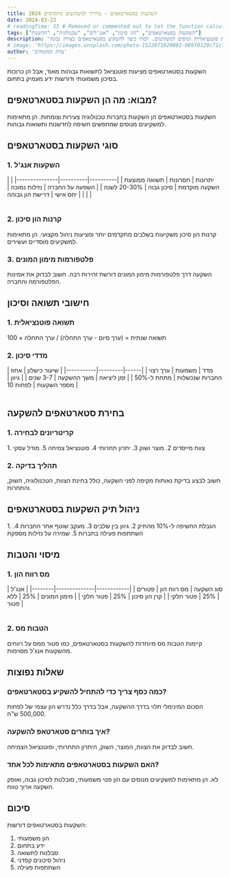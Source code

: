 ```yaml
---
title: השקעות בסטארטאפים - מדריך למשקיעים מתקדמים 2024
date: 2024-03-22
# readingTime: 15 # Removed or commented out to let the function calculate
tags: ["השקעות בסטארטאפים", "הון סיכון", "אנג'לים", "טכנולוגיה", "חדשנות"]
description: 'מדריך מקיף להשקעות בסטארטאפים - כולל סוגי השקעות, סיכונים, תשואות פוטנציאליות וטיפים למשקיעים. למדו כיצד להשקיע בסטארטאפים בצורה נבונה.'
# image: 'https://images.unsplash.com/photo-1522071820081-009f0129c71c?ixlib=rb-4.0.3&ixid=M3wxMjA3fDB8MHxwaG90by1wYWdlfHx8fGVufDB8fHx8fA%3D%3D&auto=format&fit=crop&w=2070&q=80'
author: 'צוות המומחים'
---
```



<Callout>
השקעות בסטארטאפים מציעות פוטנציאל לתשואות גבוהות מאוד, אבל הן כרוכות בסיכון משמעותי ודורשות ידע מעמיק בתחום.
</Callout>

## מבוא: מה הן השקעות בסטארטאפים?

<InfoBox>
השקעות בסטארטאפים הן השקעות בחברות טכנולוגיה צעירות וצומחות. הן מתאימות למשקיעים מנוסים שמחפשים חשיפה לחדשנות ותשואות גבוהות.
</InfoBox>

## סוגי השקעות בסטארטאפים

### 1. השקעות אנג'ל
<Table>
| יתרונות | חסרונות | תשואה ממוצעת |
|----------|----------|---------------|
| השקעה מוקדמת | סיכון גבוה | 20-30% לשנה |
| השפעה על החברה | נזילות נמוכה | |
| יחס אישי | דרישת הון גבוהה | |
</Table>

### 2. קרנות הון סיכון
<InfoBox>
קרנות הון סיכון משקיעות בשלבים מתקדמים יותר ומציעות ניהול מקצועי. הן מתאימות למשקיעים מוסדיים ועשירים.
</InfoBox>

### 3. פלטפורמות מימון המונים
<WarningBox>
השקעה דרך פלטפורמות מימון המונים דורשת זהירות רבה. חשוב לבדוק את אמינות הפלטפורמה והחברה.
</WarningBox>

## חישובי תשואה וסיכון

### 1. תשואה פוטנציאלית
<TipBox>
תשואה שנתית = (ערך סיום - ערך התחלה) / ערך התחלה × 100
</TipBox>

### 2. מדדי סיכון
<Table>
| מדד | משמעות | ערך רצוי |
|------|---------|-----------|
| שיעור כישלון | אחוז החברות שנכשלות | מתחת ל-50% |
| זמן ליציאה | משך ההשקעה | 3-7 שנים |
| גיוון | מספר השקעות | לפחות 10 |
</Table>

## בחירת סטארטאפים להשקעה

### 1. קריטריונים לבחירה
<InfoBox>
1. צוות מייסדים
2. מוצר ושוק
3. יתרון תחרותי
4. פוטנציאל צמיחה
5. מודל עסקי
</InfoBox>

### 2. תהליך בדיקה
<WarningBox>
חשוב לבצע בדיקת נאותות מקיפה לפני השקעה, כולל בחינת הצוות, הטכנולוגיה, השוק, והתחרות.
</WarningBox>

## ניהול תיק השקעות בסטארטאפים

<TipBox>
1. הגבלת החשיפה ל-10% מהתיק
2. גיוון בין שלבים
3. מעקב שוטף אחר החברות
4. השתתפות פעילה בחברות
5. שמירה על נזילות מספקת
</TipBox>

## מיסוי והטבות

### 1. מס רווח הון
<Table>
| סוג השקעה | מס רווח הון | פטורים |
|------------|--------------|--------|
| אנג'ל | 25% | פטור חלקי |
| קרן הון סיכון | 25% | פטור חלקי |
| מימון המונים | 25% | ללא פטור |
</Table>

### 2. הטבות מס
<InfoBox>
קיימות הטבות מס מיוחדות להשקעות בסטארטאפים, כמו פטור ממס על רווחים מהשקעות אנג'ל מסוימות.
</InfoBox>

## שאלות נפוצות

### כמה כסף צריך כדי להתחיל להשקיע בסטארטאפים?
הסכום המינימלי תלוי בדרך ההשקעה, אבל בדרך כלל נדרש הון עצמי של לפחות 500,000 ש"ח.

### איך בוחרים סטארטאפ להשקעה?
חשוב לבדוק את הצוות, המוצר, השוק, היתרון התחרותי, ופוטנציאל הצמיחה.

### האם השקעות בסטארטאפים מתאימות לכל אחד?
לא. הן מתאימות למשקיעים מנוסים עם הון פנוי משמעותי, סובלנות לסיכון גבוה, ואופק השקעה ארוך טווח.

## סיכום

השקעות בסטארטאפים דורשות:
1. הון משמעותי
2. ידע בתחום
3. סבלנות לתשואה
4. ניהול סיכונים קפדני
5. השתתפות פעילה 
